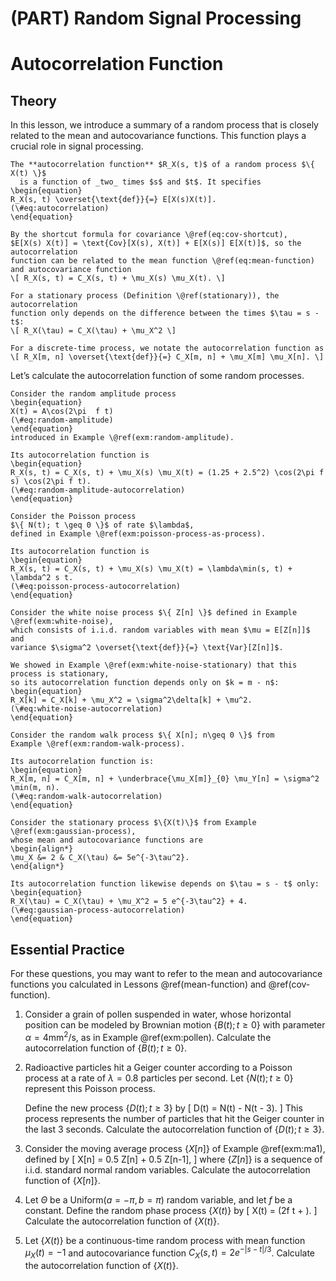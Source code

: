 # (PART) Random Signal Processing {-}

# Autocorrelation Function {#autocorrelation}

## Theory {-}

In this lesson, we introduce a summary of a random process that is closely 
related to the mean and autocovariance functions. This function plays a 
crucial role in signal processing.

```definition
The **autocorrelation function** $R_X(s, t)$ of a random process $\{ X(t) \}$ 
  is a function of _two_ times $s$ and $t$. It specifies 
\begin{equation}
R_X(s, t) \overset{\text{def}}{=} E[X(s)X(t)]. 
(\#eq:autocorrelation)
\end{equation}

By the shortcut formula for covariance \@ref(eq:cov-shortcut), 
$E[X(s) X(t)] = \text{Cov}[X(s), X(t)] + E[X(s)] E[X(t)]$, so the autocorrelation 
function can be related to the mean function \@ref(eq:mean-function) 
and autocovariance function 
\[ R_X(s, t) = C_X(s, t) + \mu_X(s) \mu_X(t). \]

For a stationary process (Definition \@ref(stationary)), the autocorrelation 
function only depends on the difference between the times $\tau = s - t$:
\[ R_X(\tau) = C_X(\tau) + \mu_X^2 \]

For a discrete-time process, we notate the autocorrelation function as 
\[ R_X[m, n] \overset{\text{def}}{=} C_X[m, n] + \mu_X[m] \mu_X[n]. \]
```

Let's calculate the autocorrelation function of some random processes.

```example
Consider the random amplitude process 
\begin{equation}
X(t) = A\cos(2\pi  f t)
(\#eq:random-amplitude)
\end{equation}
introduced in Example \@ref(exm:random-amplitude). 

Its autocorrelation function is 
\begin{equation} 
R_X(s, t) = C_X(s, t) + \mu_X(s) \mu_X(t) = (1.25 + 2.5^2) \cos(2\pi f s) \cos(2\pi f t).
(\#eq:random-amplitude-autocorrelation)
\end{equation}
```

```example
Consider the Poisson process 
$\{ N(t); t \geq 0 \}$ of rate $\lambda$, 
defined in Example \@ref(exm:poisson-process-as-process).

Its autocorrelation function is 
\begin{equation} 
R_X(s, t) = C_X(s, t) + \mu_X(s) \mu_X(t) = \lambda\min(s, t) + \lambda^2 s t.
(\#eq:poisson-process-autocorrelation)
\end{equation}
```

```example
Consider the white noise process $\{ Z[n] \}$ defined in Example \@ref(exm:white-noise), 
which consists of i.i.d. random variables with mean $\mu = E[Z[n]]$ and 
variance $\sigma^2 \overset{\text{def}}{=} \text{Var}[Z[n]]$. 

We showed in Example \@ref(exm:white-noise-stationary) that this process is stationary,
so its autocorrelation function depends only on $k = m - n$:
\begin{equation} 
R_X[k] = C_X[k] + \mu_X^2 = \sigma^2\delta[k] + \mu^2.
(\#eq:white-noise-autocorrelation)
\end{equation}
```

```example
Consider the random walk process $\{ X[n]; n\geq 0 \}$ from 
Example \@ref(exm:random-walk-process). 

Its autocorrelation function is:
\begin{equation} 
R_X[m, n] = C_X[m, n] + \underbrace{\mu_X[m]}_{0} \mu_Y[n] = \sigma^2 \min(m, n).
(\#eq:random-walk-autocorrelation)
\end{equation}
```

```example
Consider the stationary process $\{X(t)\}$ from Example \@ref(exm:gaussian-process), 
whose mean and autocovariance functions are 
\begin{align*}
\mu_X &= 2 & C_X(\tau) &= 5e^{-3\tau^2}.
\end{align*}

Its autocorrelation function likewise depends on $\tau = s - t$ only:
\begin{equation} 
R_X(\tau) = C_X(\tau) + \mu_X^2 = 5 e^{-3\tau^2} + 4.
(\#eq:gaussian-process-autocorrelation)
\end{equation}
```


## Essential Practice {-}

For these questions, you may want to refer to the mean and 
autocovariance functions you calculated in Lessons \@ref(mean-function) 
and \@ref(cov-function).

1. Consider a grain of pollen suspended in water, whose horizontal position can be modeled by 
Brownian motion $\{B(t); t \geq 0\}$ with parameter $\alpha=4 \text{mm}^2/\text{s}$, as in Example \@ref(exm:pollen).
Calculate the autocorrelation function of $\{ B(t); t \geq 0 \}$.

2. Radioactive particles hit a Geiger counter according to a Poisson process 
at a rate of $\lambda=0.8$ particles per second. Let $\{ N(t); t \geq 0 \}$ represent this Poisson process.

    Define the new process $\{ D(t); t \geq 3 \}$ by 
    \[ D(t) = N(t) - N(t - 3). \]
    This process represents the number of particles that hit the Geiger counter in the 
    last 3 seconds. Calculate the autocorrelation function of $\{ D(t); t \geq 3 \}$.
 
3. Consider the moving average process $\{ X[n] \}$ of Example \@ref(exm:ma1), defined by 
\[ X[n] = 0.5 Z[n] + 0.5 Z[n-1], \]
where $\{ Z[n] \}$ is a sequence of i.i.d. standard normal random variables. 
Calculate the autocorrelation function of $\{ X[n] \}$.
    
4. Let $\Theta$ be a $\text{Uniform}(a=-\pi, b=\pi)$ random variable, and let $f$ be a constant. Define the random phase process $\{ X(t) \}$ by
\[ X(t) = \cos(2\pi f t + \Theta). \]
Calculate the autocorrelation function of $\{ X(t) \}$.

5. Let $\{ X(t) \}$ be a continuous-time random process with mean function 
$\mu_X(t) = -1$ and autocovariance function $C_X(s, t) = 2e^{-|s - t|/3}$. 
Calculate the autocorrelation function of $\{ X(t) \}$.
